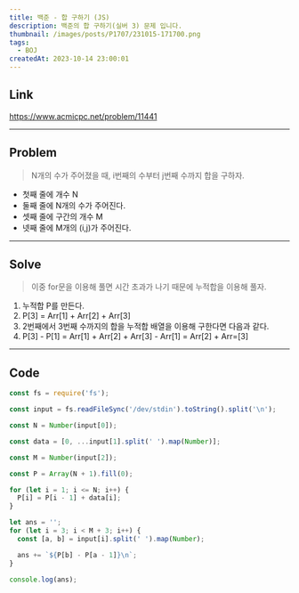 ```yaml
---
title: 백준 - 합 구하기 (JS)
description: 백준의 합 구하기(실버 3) 문제 입니다.
thumbnail: /images/posts/P1707/231015-171700.png
tags:
  - BOJ
createdAt: 2023-10-14 23:00:01
---
```


## Link

https://www.acmicpc.net/problem/11441

<hr />

## Problem

> N개의 수가 주어졌을 때, i번째의 수부터 j번째 수까지 합을 구하자.

- 첫째 줄에 개수 N
- 둘째 줄에 N개의 수가 주어진다.
- 셋째 줄에 구간의 개수 M
- 넷째 줄에 M개의 (i,j)가 주어진다.

<hr />

## Solve

> 이중 for문을 이용해 풀면 시간 초과가 나기 때문에 누적합을 이용해 풀자.

1. 누적합 P를 만든다.
2. P[3] = Arr[1] + Arr[2] + Arr[3]
3. 2번째에서 3번째 수까지의 합을 누적합 배열을 이용해 구한다면 다음과 같다.
4. P[3] - P[1] = Arr[1] + Arr[2] + Arr[3] - Arr[1] = Arr[2] + Arr=[3]

<hr />

## Code

```javascript
const fs = require('fs');

const input = fs.readFileSync('/dev/stdin').toString().split('\n');

const N = Number(input[0]);

const data = [0, ...input[1].split(' ').map(Number)];

const M = Number(input[2]);

const P = Array(N + 1).fill(0);

for (let i = 1; i <= N; i++) {
  P[i] = P[i - 1] + data[i];
}

let ans = '';
for (let i = 3; i < M + 3; i++) {
  const [a, b] = input[i].split(' ').map(Number);

  ans += `${P[b] - P[a - 1]}\n`;
}

console.log(ans);
```
